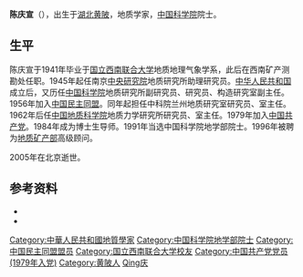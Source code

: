 '''陈庆宣'''（{{bd|1916年|4月4日|2005年|10月2日|catIdx=Chen陈}}），出生于[[湖北|湖北]][[黄陂区|黄陂]]，地质学家，[[中国科学院|中国科学院]]院士。

== 生平 ==
陈庆宣于1941年毕业于[[国立西南联合大学|国立西南联合大学]]地质地理气象学系，此后在西南矿产测勘处任职。1945年起任南京[[中央研究院|中央研究院]]地质研究所助理研究员。[[中华人民共和国|中华人民共和国]]成立后，又历任[[中国科学院|中国科学院]]地质研究所副研究员、研究员、构造研究室副主任。1956年加入[[中国民主同盟|中国民主同盟]]。同年起担任中科院兰州地质研究室研究员、室主任。1962年后任[[中国地质科学院|中国地质科学院]]地质力学研究所研究员、室主任。1979年加入[[中国共产党|中国共产党]]。1984年成为博士生导师。1991年当选中国科学院地学部院士。1996年被聘为[[地质矿产部|地质矿产部]]高级顾问。

2005年在北京逝世。

== 参考资料 ==
{{ReflistH}}
* {{cite web|url=http://www.geomech.ac.cn/xinwen/2005/chenqingxuan-shengping.htm|title=陈庆宣院士生平|publisher=地质力学研究所|deadurl=yes|archiveurl=https://web.archive.org/web/20110901074837/http://www.geomech.ac.cn/xinwen/2005/chenqingxuan-shengping.htm|archivedate=2011-09-01}}
* {{cite web|url=http://www.igg.cas.cn/rcjy/yszj/201003/t20100312_2795668.html|title=陈庆宣院士|publisher=中国科学院地质与地球物理研究所|accessdate=2011-11-04|archive-date=2010-03-27|archive-url=https://web.archive.org/web/20100327173858/http://www.igg.cas.cn/rcjy/yszj/201003/t20100312_2795668.html|dead-url=no}}
{{ReflistF}}

{{中国科学院地学部院士}}

{{DEFAULTSORT:Chen陈}}
[[Category:中華人民共和國地質學家|Category:中華人民共和國地質學家]]
[[Category:中国科学院地学部院士|Category:中国科学院地学部院士]]
[[Category:中国民主同盟盟员|Category:中国民主同盟盟员]]
[[Category:国立西南联合大学校友|Category:国立西南联合大学校友]]
[[Category:中国共产党党员_(1979年入党)|Category:中国共产党党员 (1979年入党)]]
[[Category:黄陂人|Category:黄陂人]]
[[Category:陈姓|Qing庆]]